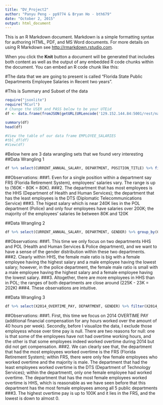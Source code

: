 ```yaml
---
title: "DV_Project2"
author: "Panyu Peng - pp9774 & Bryan Ho - bth679"
date: "October 2, 2015"
output: html_document
---
```

This is an R Markdown document. Markdown is a simple formatting syntax for authoring HTML, PDF, and MS Word documents. For more details on using R Markdown see <http://rmarkdown.rstudio.com>.

When you click the **Knit** button a document will be generated that includes both content as well as the output of any embedded R code chunks within the document. You can embed an R code chunk like this:

#The data that we are going to present is called "Florida State Public Departments Employee Salaries in Recent two years".

#This is Summary and Subset of the data

```r
require("jsonlite")
require("RCurl")
# Change the USER and PASS below to be your UTEid
df <- data.frame(fromJSON(getURL(URLencode('129.152.144.84:5001/rest/native/?query="select * from employee_salaries where X2014_OVERTIME_PAY is not null"'),httpheader=c(DB='jdbc:oracle:thin:@129.152.144.84:1521/PDBF15DV.usuniversi01134.oraclecloud.internal', USER='cs329e_pp9774', PASS='orcl_pp9774', MODE='native_mode', MODEL='model', returnDimensions = 'False', returnFor = 'JSON'), verbose = TRUE), ))

summary(df)
head(df)

#View the table of our data frame EMPLOYEE_SALARIES
#tbl_df(df)
#View(df)
```


#Below here are 3 data wrangling sets that we found very interesting  
##Data Wrangling 1
```r
df %>% select(CURRENT_ANNUAL_SALARY, DEPARTMENT, POSITION_TITLE) %>% filter(CURRENT_ANNUAL_SALARY >= 80000, DEPARTMENT %in% c("POL", "DOT", "DTS", "HHS", "FRS")) %>% ggplot(aes(x = POSITION_TITLE, y = CURRENT_ANNUAL_SALARY, color = DEPARTMENT)) + geom_point()
```
##Observations: 
###1. Even for a single position within a department say FRS (Florida Retirement System), employees' salaries vary. The range is up to (160K - 80K = 80K).
###2. The department that has most employees is the HHS (Department of Health and Human Services); the department that has the least employees is the DTS (Diplomatic Telecommunications Service)
###3. The higest salary which is near 240K lies in the POL department (Police) and only four employees have salaries over 200K; the majority of the employees' salaries lie between 80K and 120K


##Data Wrangling 2
```r
df %>% select(CURRENT_ANNUAL_SALARY, DEPARTMENT, GENDER) %>% group_by(GENDER) %>% filter(DEPARTMENT %in% c("POL","HHS")) %>% ggplot(aes(x = DEPARTMENT, y = CURRENT_ANNUAL_SALARY, color = GENDER)) + geom_point()
```
##Observations:
###1. This time we only focus on two departments HHS and POL (Health and Human Services & Police department), and we want to have a sense of the gender distribution within these two departments.
###2. Clearly within HHS, the female male ratio is big with a female employee having the highest salary and a male employee having the lowest salary; however, in the police department, the female male ratio is small with a male employee having the highest salary and a female employee having the lowest salary.
###3. Altogether, there are more employees in HHS than in POL; the ranges of both departments are close around (225K - 23K = 202K)
###4. These observations are intuitive.


##Data Wrangling 3
```r
df %>% select(X2014_OVERTIME_PAY, DEPARTMENT, GENDER) %>% filter(X2014_OVERTIME_PAY >= 10, DEPARTMENT %in% c("POL", "DOT", "DTS", "HHS", "FRS")) %>% group_by(GENDER) %>% ggplot(aes(x = DEPARTMENT, y = X2014_OVERTIME_PAY, color = GENDER)) + geom_point()
```
##Observations:
###1. First, this time we focus on 2014 OVERTIME PAY (additional financial compensation for any hours worked over the amount of 40 hours per week). Secondly, before I visualize the data, I exclude those employess whose over time pay is null. There are two reasons for null: one is that some of the employees have not had overtime working hours, and the other is that some employees indeed worked overtime during 2014 but did not get compensation. 
###2. We can clearly see that, the department that had the most employees worked overtime is the FRS (Florida Retirement System); within FRS, there were only few female employees who worked overtime and the majority is male. The department that had the least employees worked overtime is the DTS (Department of Technology Services); within the departmentt, only one female employee had worked overtime. The department that has the most female employees worked overtime is HHS, which is reasonable as we have seen before that this department has the most female employees among all 5 public departments
###3. The highest overtime pay is up to 100K and it lies in the FRS, and the lowest is down to almost 0.
